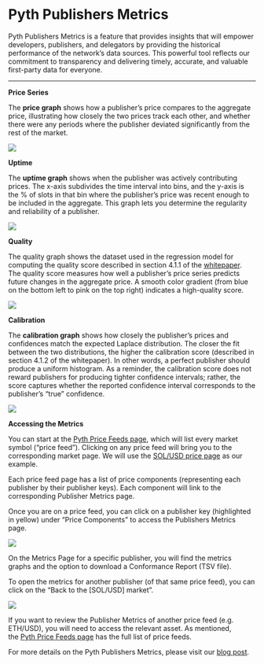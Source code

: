 # Pyth Publishers Metrics

Pyth Publishers Metrics is a feature that provides insights that will empower developers, publishers, and delegators by providing the historical performance of the network’s data sources. This powerful tool reflects our commitment to transparency and delivering timely, accurate, and valuable first-party data for everyone.

---

**Price Series**

The **price graph** shows how a publisher’s price compares to the aggregate price, illustrating how closely the two prices track each other, and whether there were any periods where the publisher deviated significantly from the rest of the market.

![](../../../images/publisher-metrics/Price_Series.jpg)

**Uptime**

The **uptime graph** shows when the publisher was actively contributing prices. The x-axis subdivides the time interval into bins, and the y-axis is the % of slots in that bin where the publisher’s price was recent enough to be included in the aggregate. This graph lets you determine the regularity and reliability of a publisher.

![](../../../images/publisher-metrics/Uptime.jpg)

**Quality**

The quality graph shows the dataset used in the regression model for computing the quality score described in section 4.1.1 of the [whitepaper](https://pyth.network/whitepaper.pdf). The quality score measures how well a publisher’s price series predicts future changes in the aggregate price. A smooth color gradient (from blue on the bottom left to pink on the top right) indicates a high-quality score.

![](../../../images/publisher-metrics/Quality.jpg)

**Calibration**

The **calibration graph** shows how closely the publisher’s prices and confidences match the expected Laplace distribution. The closer the fit between the two distributions, the higher the calibration score (described in section 4.1.2 of the whitepaper). In other words, a perfect publisher should produce a uniform histogram. As a reminder, the calibration score does not reward publishers for producing tighter confidence intervals; rather, the score captures whether the reported confidence interval corresponds to the publisher’s “true” confidence.

![](../../../images/publisher-metrics/Calibration.jpg)

**Accessing the Metrics**

You can start at the [Pyth Price Feeds page](https://pyth.network/price-feeds/), which will list every market symbol (“price feed”). Clicking on any price feed will bring you to the corresponding market page. We will use the [SOL/USD price page](https://pyth.network/price-feeds/#Crypto.SOL/USD) as our example.

Each price feed page has a list of price components (representing each publisher by their publisher keys). Each component will link to the corresponding Publisher Metrics page.

Once you are on a price feed, you can click on a publisher key (highlighted in yellow) under “Price Components” to access the Publishers Metrics page.

![](../../../images/publisher-metrics/Publisher_metrics_image_1.jpg)

On the Metrics Page for a specific publisher, you will find the metrics graphs and the option to download a Conformance Report (TSV file).

To open the metrics for another publisher (of that same price feed), you can click on the “Back to the [SOL/USD] market”.

![](../../../images/publisher-metrics/Publisher_metrics_image_2.jpg)

If you want to review the Publisher Metrics of another price feed (e.g. ETH/USD), you will need to access the relevant asset. As mentioned, the [Pyth Price Feeds page](https://pyth.network/price-feeds/) has the full list of price feeds.

For more details on the Pyth Publishers Metrics, please visit our [blog post](https://pythnetwork.medium.com/introducing-pyth-publishers-metrics-3b20de6f1bf3).
